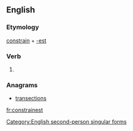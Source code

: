 ==English==

===Etymology===
[[constrain]] + [[-est]]

===Verb===
{{en-verb form}}

# {{context|archaic}} {{form of|Second-person singular simple present form|constrain}}

===Anagrams===
* [[transections#English|transections]]

[[Category:English second-person singular forms]]

[[fr:constrainest]]